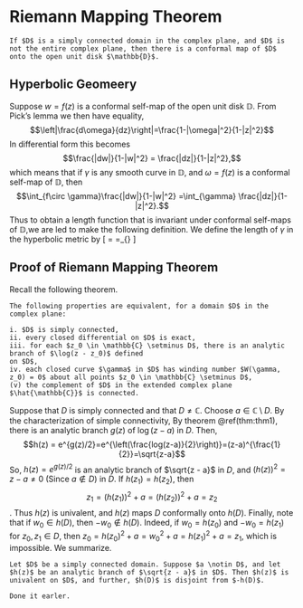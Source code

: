 # Riemann Mapping Theorem
```theorem
If $D$ is a simply connected domain in the complex plane, and $D$ is not the entire complex plane, then there is a conformal map of $D$ onto the open unit disk $\mathbb{D}$.
```

## Hyperbolic Geomeery
Suppose $w = f(z)$ is a conformal self-map of the open unit disk $\mathbb{D}$. From Pick's lemma we then have equality, 
$$\left|\frac{d\omega}{dz}\right|=\frac{1-|\omega|^2}{1-|z|^2}$$
In differential form this becomes 
$$\frac{|dw|}{1-|w|^2} = \frac{|dz|}{1-|z|^2},$$
which means that if $\gamma$ is any smooth curve in $\mathbb{D}$, and $\omega=f(z)$ is a conformal self-map of $\mathbb{D}$, then 
$$\int_{f\circ \gamma}\frac{|dw|}{1-|w|^2} =\int_{\gamma} \frac{|dz|}{1-|z|^2}.$$
Thus to obtain a length function that is invariant under conformal self-maps of $\mathbb{D}$,we are led to make the following definition. We define the 
length of $\gamma$ in the hyperbolic metric by 
\[\text{hyperbolic length of } \gamma = =\int_{\gamma} \frac{|dz|}{1-|z|^2}\] 




## Proof of Riemann Mapping Theorem
Recall the following theorem.

```theorem
The following properties are equivalent, for a domain $D$ in the complex plane:

i. $D$ is simply connected, 
ii. every closed differential on $D$ is exact, 
iii. for each $z_0 \in \mathbb{C} \setminus D$, there is an analytic branch of $\log(z - z_0)$ defined 
on $D$, 
iv. each closed curve $\gamma$ in $D$ has winding number $W(\gamma, z_0) = 0$ about all points $z_0 \in \mathbb{C} \setminus D$, 
(v) the complement of $D$ in the extended complex plane $\hat{\mathbb{C}}$ is connected.
```

Suppose that $D$ is simply connected and that $D \neq \mathbb{C}$. Choose $a \in \mathbb{C} \setminus D$. By the characterization of simple connectivity,
By theorem \@ref(thm:thm1), there is an analytic branch $g(z)$ of $\log(z - a)$ in $D$. 
Then,
$$h(z) = e^{g(z)/2}=e^{\left(\frac{log(z-a)}{2}\right)}=(z-a)^{\frac{1}{2}}=\sqrt{z-a}$$
So, $h(z) = e^{g(z)/2}$ is an analytic branch of $\sqrt{z - a}$ in $D$, and $(h(z))^2 = z - a \neq 0$ (Since $a\not\in D$) in $D$. If $h(z_1) = h(z_2)$, then $$z_1 = (h(z_1))^2 + a = (h(z_2))^2 + a = z_2$$. 
Thus $h(z)$ is univalent, and $h(z)$ maps $D$ conformally onto $h(D)$. Finally, note that if $w_0 \in h(D)$, then $-w_0 \notin h(D)$. Indeed, if $w_0 = h(z_0)$ and $-w_0 = h(z_1)$ for $z_0, z_1 \in D$, then $z_0 = h(z_0)^2 + a = w_0^2 + a = h(z_1)^2 + a = z_1$, which is impossible. We summarize.

```lemma
Let $D$ be a simply connected domain. Suppose $a \notin D$, and let 
$h(z)$ be an analytic branch of $\sqrt{z - a}$ in $D$. Then $h(z)$ is univalent on $D$, and further, $h(D)$ is disjoint from $-h(D)$.
```

```proof
Done it earler.
```

